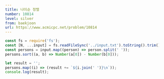 ```yaml
---
title: 나이순 정렬
number: 10814
level: silver
from: baekjoon
url: https://www.acmicpc.net/problem/10814
---
```


```js
const fs = require('fs');
const [N, ...input] = fs.readFileSync('../input.txt').toString().trim().split('\n');
const persons = input.map((person) => person.split(' '));
persons.sort((a, b) => Number(a[0]) - Number(b[0]));

let result = '';
persons.map((i) => (result += `${i.join(' ')}\n`));
console.log(result);
```
